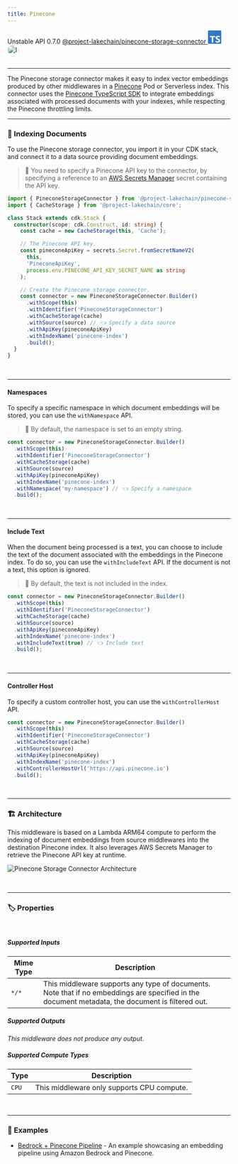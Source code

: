 ```yaml
---
title: Pinecone
---
```



<span title="Label: Pro" data-view-component="true" class="Label Label--api text-uppercase">
  Unstable API
</span>
<span title="Label: Pro" data-view-component="true" class="Label Label--version text-uppercase">
  0.7.0
</span>
<span title="Label: Pro" data-view-component="true" class="Label Label--package">
  <a target="_blank" href="https://www.npmjs.com/package/@project-lakechain/pinecone-storage-connector">
    @project-lakechain/pinecone-storage-connector
  </a>
</span>
<span class="language-icon">
  <svg role="img" viewBox="0 0 24 24" width="30" xmlns="http://www.w3.org/2000/svg" style="fill: #3178C6;"><title>TypeScript</title><path d="M1.125 0C.502 0 0 .502 0 1.125v21.75C0 23.498.502 24 1.125 24h21.75c.623 0 1.125-.502 1.125-1.125V1.125C24 .502 23.498 0 22.875 0zm17.363 9.75c.612 0 1.154.037 1.627.111a6.38 6.38 0 0 1 1.306.34v2.458a3.95 3.95 0 0 0-.643-.361 5.093 5.093 0 0 0-.717-.26 5.453 5.453 0 0 0-1.426-.2c-.3 0-.573.028-.819.086a2.1 2.1 0 0 0-.623.242c-.17.104-.3.229-.393.374a.888.888 0 0 0-.14.49c0 .196.053.373.156.529.104.156.252.304.443.444s.423.276.696.41c.273.135.582.274.926.416.47.197.892.407 1.266.628.374.222.695.473.963.753.268.279.472.598.614.957.142.359.214.776.214 1.253 0 .657-.125 1.21-.373 1.656a3.033 3.033 0 0 1-1.012 1.085 4.38 4.38 0 0 1-1.487.596c-.566.12-1.163.18-1.79.18a9.916 9.916 0 0 1-1.84-.164 5.544 5.544 0 0 1-1.512-.493v-2.63a5.033 5.033 0 0 0 3.237 1.2c.333 0 .624-.03.872-.09.249-.06.456-.144.623-.25.166-.108.29-.234.373-.38a1.023 1.023 0 0 0-.074-1.089 2.12 2.12 0 0 0-.537-.5 5.597 5.597 0 0 0-.807-.444 27.72 27.72 0 0 0-1.007-.436c-.918-.383-1.602-.852-2.053-1.405-.45-.553-.676-1.222-.676-2.005 0-.614.123-1.141.369-1.582.246-.441.58-.804 1.004-1.089a4.494 4.494 0 0 1 1.47-.629 7.536 7.536 0 0 1 1.77-.201zm-15.113.188h9.563v2.166H9.506v9.646H6.789v-9.646H3.375z"/></svg>
</span>
<span class="language-icon" style="margin-right: 10px">
  <a target="_blank" href="https://www.pinecone.io/">
    <Image width="26" src={icon} alt="Icon" style="border-radius: 50%" />
  </a>
</span>
<div style="margin-top: 26px"></div>

---

The Pinecone storage connector makes it easy to index vector embeddings produced by other middlewares in a [Pinecone](https://www.pinecone.io/) Pod or Serverless index. This connector uses the [Pinecone TypeScript SDK](https://github.com/pinecone-io/pinecone-ts-client) to integrate embeddings associated with processed documents with your indexes, while respecting the Pinecone throttling limits.

---

### 🌲 Indexing Documents

To use the Pinecone storage connector, you import it in your CDK stack, and connect it to a data source providing document embeddings.

> 💁 You need to specify a Pinecone API key to the connector, by specifying a reference to an [AWS Secrets Manager](https://aws.amazon.com/secrets-manager/) secret containing the API key.

```typescript
import { PineconeStorageConnector } from '@project-lakechain/pinecone-storage-connector';
import { CacheStorage } from '@project-lakechain/core';

class Stack extends cdk.Stack {
  constructor(scope: cdk.Construct, id: string) {
    const cache = new CacheStorage(this, 'Cache');

    // The Pinecone API key.
    const pineconeApiKey = secrets.Secret.fromSecretNameV2(
      this,
      'PineconeApiKey',
      process.env.PINECONE_API_KEY_SECRET_NAME as string
    );

    // Create the Pinecone storage connector.
    const connector = new PineconeStorageConnector.Builder()
      .withScope(this)
      .withIdentifier('PineconeStorageConnector')
      .withCacheStorage(cache)
      .withSource(source) // 👈 Specify a data source
      .withApiKey(pineconeApiKey)
      .withIndexName('pinecone-index')
      .build();
  }
}
```

<br />

---

#### Namespaces

To specify a specific namespace in which document embeddings will be stored, you can use the `withNamespace` API.

> 💁 By default, the namespace is set to an empty string.

```typescript
const connector = new PineconeStorageConnector.Builder()
  .withScope(this)
  .withIdentifier('PineconeStorageConnector')
  .withCacheStorage(cache)
  .withSource(source)
  .withApiKey(pineconeApiKey)
  .withIndexName('pinecone-index')
  .withNamespace('my-namespace') // 👈 Specify a namespace
  .build();
```

<br />

---

#### Include Text

When the document being processed is a text, you can choose to include the text of the document associated with the embeddings in the Pinecone index. To do so, you can use the `withIncludeText` API. If the document is not a text, this option is ignored.

> 💁 By default, the text is not included in the index.

```typescript
const connector = new PineconeStorageConnector.Builder()
  .withScope(this)
  .withIdentifier('PineconeStorageConnector')
  .withCacheStorage(cache)
  .withSource(source)
  .withApiKey(pineconeApiKey)
  .withIndexName('pinecone-index')
  .withIncludeText(true) // 👈 Include text
  .build();
```

<br />

---

#### Controller Host

To specify a custom controller host, you can use the `withControllerHost` API.

```typescript
const connector = new PineconeStorageConnector.Builder()
  .withScope(this)
  .withIdentifier('PineconeStorageConnector')
  .withCacheStorage(cache)
  .withSource(source)
  .withApiKey(pineconeApiKey)
  .withIndexName('pinecone-index')
  .withControllerHostUrl('https://api.pinecone.io')
  .build();
```

<br />

---

### 🏗️ Architecture

This middleware is based on a Lambda ARM64 compute to perform the indexing of document embeddings from source middlewares into the destination Pinecone index. It also leverages AWS Secrets Manager to retrieve the Pinecone API key at runtime.

![Pinecone Storage Connector Architecture](../../../assets/pinecone-storage-connector-architecture.png)

<br />

---

### 🏷️ Properties

<br />

##### Supported Inputs

|  Mime Type  | Description |
| ----------- | ----------- |
| `*/*` | This middleware supports any type of documents. Note that if no embeddings are specified in the document metadata, the document is filtered out. |

##### Supported Outputs

*This middleware does not produce any output.*

##### Supported Compute Types

| Type  | Description |
| ----- | ----------- |
| `CPU` | This middleware only supports CPU compute. |

<br />

---

### 📖 Examples

- [Bedrock + Pinecone Pipeline](https://github.com/awslabs/project-lakechain/tree/main/examples/simple-pipelines/embedding-pipelines/bedrock-pinecone-pipeline) - An example showcasing an embedding pipeline using Amazon Bedrock and Pinecone.
